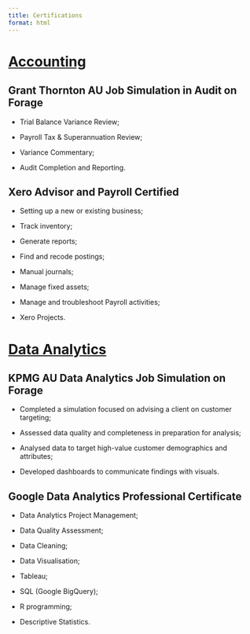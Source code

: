 ```yaml
---
title: Certifications
format: html
---
```


# [Accounting]{.underline}

## Grant Thornton AU Job Simulation in Audit on Forage

-   Trial Balance Variance Review;

-   Payroll Tax & Superannuation Review;

-   Variance Commentary;

-   Audit Completion and Reporting.

## Xero Advisor and Payroll Certified

-   Setting up a new or existing business;

-   Track inventory;

-   Generate reports;

-   Find and recode postings;

-   Manual journals;

-   Manage fixed assets;

-   Manage and troubleshoot Payroll activities;

-   Xero Projects.

# [Data Analytics]{.underline}

## KPMG AU Data Analytics Job Simulation on Forage

-   Completed a simulation focused on advising a client on customer targeting;

-   Assessed data quality and completeness in preparation for analysis;

-   Analysed data to target high-value customer demographics and attributes;

-   Developed dashboards to communicate findings with visuals.

## Google Data Analytics Professional Certificate

-   Data Analytics Project Management;

-   Data Quality Assessment;

-   Data Cleaning;

-   Data Visualisation;

-   Tableau;

-   SQL (Google BigQuery);

-   R programming;

-   Descriptive Statistics.

